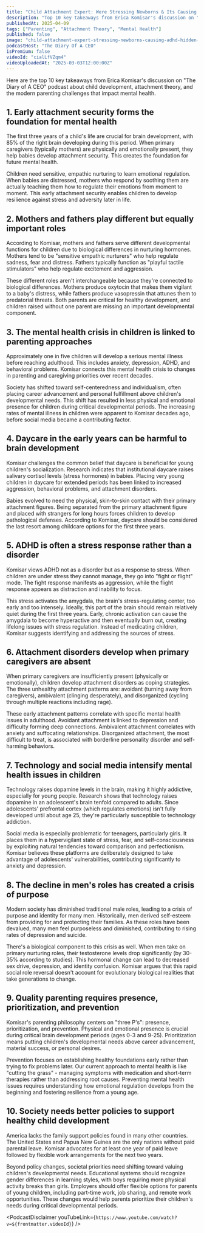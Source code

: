 ```yaml
---
title: "Child Attachment Expert: Were Stressing Newborns & Its Causing ADHD! Hidden Dangers Of Daycare!"
description: "Top 10 key takeaways from Erica Komisar's discussion on "The Diary of A CEO" podcast about child development, attachment theory, and the modern parenting challenges that impact mental health."
publishedAt: 2025-04-09
tags: ["Parenting", "Attachment Theory", "Mental Health"]
published: false
image: "child-attachment-expert-stressing-newborns-causing-adhd-hidden-dangers-daycare.jpg"
podcastHost: "The Diary Of A CEO"
isPremium: false
videoId: "cialLfVZqm4"
videoUploadedAt: "2025-03-03T12:00:00Z"
---
```



<PodcastSummaryPageLayout frontmatter={frontmatter}>
Here are the top 10 key takeaways from Erica Komisar's discussion on "The Diary of A CEO" podcast about child development, attachment theory, and the modern parenting challenges that impact mental health.

## 1. Early attachment security forms the foundation for mental health

The first three years of a child's life are crucial for brain development, with 85% of the right brain developing during this period. When primary caregivers (typically mothers) are physically and emotionally present, they help babies develop attachment security. This creates the foundation for future mental health.

Children need sensitive, empathic nurturing to learn emotional regulation. When babies are distressed, mothers who respond by soothing them are actually teaching them how to regulate their emotions from moment to moment. This early attachment security enables children to develop resilience against stress and adversity later in life.

## 2. Mothers and fathers play different but equally important roles

According to Komisar, mothers and fathers serve different developmental functions for children due to biological differences in nurturing hormones. Mothers tend to be "sensitive empathic nurturers" who help regulate sadness, fear and distress. Fathers typically function as "playful tactile stimulators" who help regulate excitement and aggression.

These different roles aren't interchangeable because they're connected to biological differences. Mothers produce oxytocin that makes them vigilant to a baby's distress, while fathers produce vasopressin that attunes them to predatorial threats. Both parents are critical for healthy development, and children raised without one parent are missing an important developmental component.

## 3. The mental health crisis in children is linked to parenting approaches

Approximately one in five children will develop a serious mental illness before reaching adulthood. This includes anxiety, depression, ADHD, and behavioral problems. Komisar connects this mental health crisis to changes in parenting and caregiving priorities over recent decades.

Society has shifted toward self-centeredness and individualism, often placing career advancement and personal fulfillment above children's developmental needs. This shift has resulted in less physical and emotional presence for children during critical developmental periods. The increasing rates of mental illness in children were apparent to Komisar decades ago, before social media became a contributing factor.

## 4. Daycare in the early years can be harmful to brain development

Komisar challenges the common belief that daycare is beneficial for young children's socialization. Research indicates that institutional daycare raises salivary cortisol levels (stress hormones) in babies. Placing very young children in daycare for extended periods has been linked to increased aggression, behavioral problems, and attachment disorders.

Babies evolved to need the physical, skin-to-skin contact with their primary attachment figures. Being separated from the primary attachment figure and placed with strangers for long hours forces children to develop pathological defenses. According to Komisar, daycare should be considered the last resort among childcare options for the first three years.

## 5. ADHD is often a stress response rather than a disorder

Komisar views ADHD not as a disorder but as a response to stress. When children are under stress they cannot manage, they go into "fight or flight" mode. The fight response manifests as aggression, while the flight response appears as distraction and inability to focus.

This stress activates the amygdala, the brain's stress-regulating center, too early and too intensely. Ideally, this part of the brain should remain relatively quiet during the first three years. Early, chronic activation can cause the amygdala to become hyperactive and then eventually burn out, creating lifelong issues with stress regulation. Instead of medicating children, Komisar suggests identifying and addressing the sources of stress.

## 6. Attachment disorders develop when primary caregivers are absent

When primary caregivers are insufficiently present (physically or emotionally), children develop attachment disorders as coping strategies. The three unhealthy attachment patterns are: avoidant (turning away from caregivers), ambivalent (clinging desperately), and disorganized (cycling through multiple reactions including rage).

These early attachment patterns correlate with specific mental health issues in adulthood. Avoidant attachment is linked to depression and difficulty forming deep connections. Ambivalent attachment correlates with anxiety and suffocating relationships. Disorganized attachment, the most difficult to treat, is associated with borderline personality disorder and self-harming behaviors.

## 7. Technology and social media intensify mental health issues in children

Technology raises dopamine levels in the brain, making it highly addictive, especially for young people. Research shows that technology raises dopamine in an adolescent's brain tenfold compared to adults. Since adolescents' prefrontal cortex (which regulates emotions) isn't fully developed until about age 25, they're particularly susceptible to technology addiction.

Social media is especially problematic for teenagers, particularly girls. It places them in a hypervigilant state of stress, fear, and self-consciousness by exploiting natural tendencies toward comparison and perfectionism. Komisar believes these platforms are deliberately designed to take advantage of adolescents' vulnerabilities, contributing significantly to anxiety and depression.

## 8. The decline in men's roles has created a crisis of purpose

Modern society has diminished traditional male roles, leading to a crisis of purpose and identity for many men. Historically, men derived self-esteem from providing for and protecting their families. As these roles have been devalued, many men feel purposeless and diminished, contributing to rising rates of depression and suicide.

There's a biological component to this crisis as well. When men take on primary nurturing roles, their testosterone levels drop significantly (by 30-35% according to studies). This hormonal change can lead to decreased sex drive, depression, and identity confusion. Komisar argues that this rapid social role reversal doesn't account for evolutionary biological realities that take generations to change.

## 9. Quality parenting requires presence, prioritization, and prevention

Komisar's parenting philosophy centers on "three P's": presence, prioritization, and prevention. Physical and emotional presence is crucial during critical brain development periods (ages 0-3 and 9-25). Prioritization means putting children's developmental needs above career advancement, material success, or personal desires.

Prevention focuses on establishing healthy foundations early rather than trying to fix problems later. Our current approach to mental health is like "cutting the grass" - managing symptoms with medication and short-term therapies rather than addressing root causes. Preventing mental health issues requires understanding how emotional regulation develops from the beginning and fostering resilience from a young age.

## 10. Society needs better policies to support healthy child development

America lacks the family support policies found in many other countries. The United States and Papua New Guinea are the only nations without paid parental leave. Komisar advocates for at least one year of paid leave followed by flexible work arrangements for the next two years.

Beyond policy changes, societal priorities need shifting toward valuing children's developmental needs. Educational systems should recognize gender differences in learning styles, with boys requiring more physical activity breaks than girls. Employers should offer flexible options for parents of young children, including part-time work, job sharing, and remote work opportunities. These changes would help parents prioritize their children's needs during critical developmental periods.

<PodcastDisclaimer
  youTubeLink={`https://www.youtube.com/watch?v=${frontmatter.videoId}`}
/>

</PodcastSummaryPageLayout>
